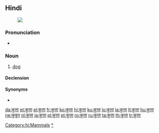 ==Hindi==
{{wikipedia|श्वान|lang=hi|sc=Deva}}
[[File:Hybrid vigour.jpg|thumb|{{Deva|कुत्ता}}]]

===Pronunciation===
* {{IPA|/kʊt̪ːaː/|lang=hi}}

===Noun===
{{hi-noun|tr=kuttā|g=m|ur=کتا}}

# [[dog]]

====Declension====
{{hi-noun-ā-e|कुत्त|kutt}}

====Synonyms====
* {{l|hi|श्वान|sc=Deva}}

[[Category:hi:Mammals]]
[[Category:hi:Dogs|*]]

[[da:कुत्ता]]
[[et:कुत्ता]]
[[el:कुत्ता]]
[[fr:कुत्ता]]
[[ko:कुत्ता]]
[[hi:कुत्ता]]
[[ku:कुत्ता]]
[[lo:कुत्ता]]
[[la:कुत्ता]]
[[lt:कुत्ता]]
[[hu:कुत्ता]]
[[ne:कुकुर]]
[[nl:कुत्ता]]
[[ja:कुत्ता]]
[[pl:कुत्ता]]
[[pt:कुत्ता]]
[[ro:कुत्ता]]
[[ru:कुत्ता]]
[[ta:कुत्ता]]
[[th:कुत्ता]]
[[tr:कुत्ता]]